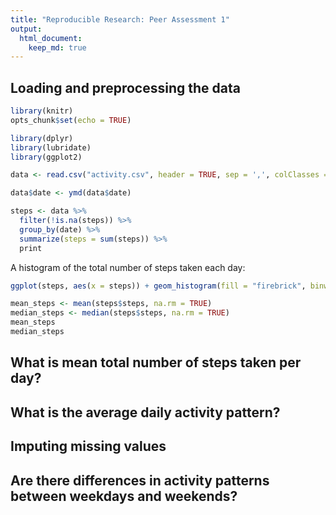 ```yaml
---
title: "Reproducible Research: Peer Assessment 1"
output: 
  html_document:
    keep_md: true
---
```



## Loading and preprocessing the data
```r
library(knitr)
opts_chunk$set(echo = TRUE)

library(dplyr)
library(lubridate)
library(ggplot2)

data <- read.csv("activity.csv", header = TRUE, sep = ',', colClasses = c("numeric", "character","integer"))

data$date <- ymd(data$date)

steps <- data %>%
  filter(!is.na(steps)) %>%
  group_by(date) %>%
  summarize(steps = sum(steps)) %>%
  print
```
A histogram of the total number of steps taken each day:

```r
ggplot(steps, aes(x = steps)) + geom_histogram(fill = "firebrick", binwidth = 1000) + labs(title = "Histogram of Steps per day", x = "Steps per day", y = "Frequency")
```
```r
mean_steps <- mean(steps$steps, na.rm = TRUE)
median_steps <- median(steps$steps, na.rm = TRUE)
mean_steps
median_steps
```

## What is mean total number of steps taken per day?



## What is the average daily activity pattern?



## Imputing missing values



## Are there differences in activity patterns between weekdays and weekends?
